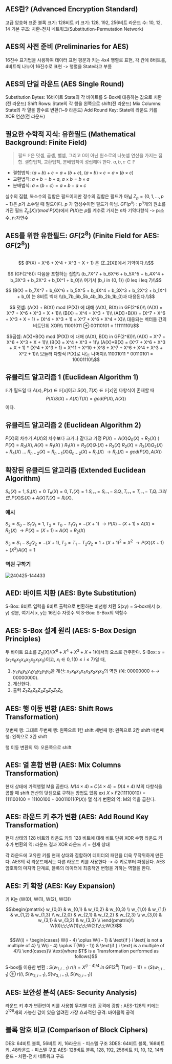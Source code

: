 ## AES란? (Advanced Encryption Standard)
고급 암호화 표준
블록 크기: 128비트
키 크기: 128, 192, 256비트
라운드 수: 10, 12, 14
기본 구조: 치환-전치 네트워크(Substitution-Permutation Network)

## AES의 사전 준비 (Preliminaries for AES)
16진수 표기법을 사용하여 데이터 표현
평문과 키는 4x4 행렬로 표현, 각 칸에 8비트를, 4비트씩 나누어 16진수로 표현 -> 행렬을 State라고 부름

## AES의 단일 라운드 (AES Single Round)
Substitution Bytes: 16바이트 State의 각 바이트를 S-Box에 대응하는 값으로 치환(전 라운드)
Shift Rows: State의 각 행을 왼쪽으로 shift(전 라운드)
Mix Columns: State의 각 열을 함수로 변환(1~9 라운드)
Add Round Key: State에 라운드 키를 XOR 연산(전 라운드)

## 필요한 수학적 지식: 유한필드 (Mathematical Background: Finite Field)
> 필드 $\mathbb{F}$은 덧셈, 곱셈, 뺄셈, 그리고 0이 아닌 원소로의 나눗셈 연산을 가지는 집합.
결합법칙, 교환법칙, 분배법칙이 성립해야 한다.
$a, b, c \in \mathbb{F}$
- 결합법칙: $(a+b)+c = a+(b+c)$, $(a \times b) \times c = a \times (b \times c)$
- 교환법칙: $a+b = b+a$, $a \times b = b \times a$
- 분배법칙: $a \times (b+c) = a \times b + a \times c$

실수의 집합, 복소수의 집합은 필드이지만 정수의 집합은 필드가 아님
$Z_p=\{0, 1, ..., p-1\}$은 $p$가 소수일 때 필드이다. $p$ 가 합성수이면 필드가 아님.
$GF(p^n):p^n$개의 원소를 가진 필드 $Z_p[X]/(mod\;P(X))$에서 $P(X)$는 $p$를 계수로 가지는 $n$차 기약다항식
-> p:소수, n:자연수

## AES를 위한 유한필드: $GF(2^8)$ (Finite Field for AES: $GF(2^8)$)
<Math>

```math
  (P(X) = X^8 + X^4 + X^3 + X + 1) 은 (Z_2[X])에서 기약이다.\\
```
```math
  (GF(2^8)): 다음을 포함하는 집합\\
	(b_7X^7 + b_6X^6 + b_5X^5 + b_4X^4 + b_3X^3 + b_2X^2 + b_1X^1 + b_0)\\
	여기서 (b_i in {0, 1}) (0 leq i leq 7)\\
```
```math
  (B(X) = b_7X^7 + b_6X^6 + b_5X^5 + b_4X^4 + b_3X^3 + b_2X^2 + b_1X^1 + b_0) 는 8비트 벡터 \\(b_7b_6b_5b_4b_3b_2b_1b_0)과 대응된다.\\
```
```math
  덧셈: (A(X) + B(X)) mod (P(X)) 에 대해 (A(X), B(X) in GF(2^8))\\
	(A(X) = X^7 + X^6 + X^3 + X + 1)\\
	(B(X) = X^4 + X^3 + 1)\\
	(A(X)+B(X) = (X^7 + X^6 + X^3 + X + 1) + (X^4 + X^3 + 1) = X^7 + X^6 + X^4 + X)\\
	대응되는 벡터들 간의 비트단위 XOR\\
		11001011 ⊕ 00110101 = 11111110\\
```
```math
곱셈: A(X)*B(X) mod (P(X)) 에 대해 (A(X), B(X) in GF(2^8))\\
	(A(X) = X^7 + X^6 + X^3 + X + 1)\\
	(B(X) = X^4 + X^3 + 1)\\
	(A(X)*B(X) = (X^7 + X^6 + X^3 + X + 1) * (X^4 + X^3 + 1) = X^11 + X^10 + X^8 + X^7 + X^6 + X^4 + X^3 + X^2 + 1)\\
	모듈러 다항식 P(X)로 나눈 나머지\\
		11001011 * 00110101 = 10001110\\
```
</Math>

## 유클리드 알고리즘 1 (Euclidean Algorithm 1)
$\mathbb{F}$가 필드일 때 $A(x),P(x) \in \mathbb{F}[x]$이고 $S(X), T(X) \in \mathbb{F}[x]$인 다항식이 존재할 때 
$$P(X)S(X) + A(X)T(X) = gcd(P(X), A(X))$$이다.

## 유클리드 알고리즘 2 (Euclidean Algorithm 2)
$P(X)$의 차수가 $A(X)$의 차수보다 크거나 같다고 가정
$P(X) = A(X)Q_0(X) + R_2(X)$ ( $P(X)=R_0(X), A(X)=R_1(X)$ )
$R_1(X) = R_2(X)Q_1(X) + R_3(X)$
$R_2(X) = R_3(X)Q_2(X) + R_4(X)$
...
$R_{n-2}(X) = R_{n-1}(X)Q_{n-2}(X)+R_n(X)$
$\rightarrow R_n(X) = gcd(P(X), A(X))$

## 확장된 유클리드 알고리즘 (Extended Euclidean Algorithm)
$S₀(X) = 1, S₁(X) = 0$
$T₀(X) = 0, T₁(X) = 1$
$Sᵢ₊₁ = Sᵢ₋₁ - SᵢQᵢ, Tᵢ₊₁ = Tᵢ₋₁ - TᵢQᵢ$
$그러면, P(X)Sᵢ(X) + A(X)Tᵢ(X) = Rᵢ(X).$

### 예시
$S_2 = S_0 - S_1Q_1 = 1, T_2 = T_0 - T_1Q_1 = -(X+1)$
$\rightarrow P(X) - (X+1)\times A(X) = R_2(X)$
$\rightarrow P(X) = (X+1)\times A(X) + R_2(X)$ 
<br/>

$S_3 = S_1 - S_2Q_2 = -(X+1), T_3 = T_1 - T_2Q_2 = 1+(X+1)^2 = X^2$
$\rightarrow P(X)(X+1) + (X^2) A(X) = 1$

### 역원 구하기
![240425-144433](/posts/240425-144433.png)

## AED: 바이트 치환 (AES: Byte Substitution)
S-Box: 8비트 입력을 8비트 출력으로 변환하는 비선형 치환
S(xy) = S-box에서 (x, y) 성분, 여기서 x, y는 16진수 자릿수
역 S-Box: S-Box의 역함수

## AES: S-Box 설계 원리 (AES: S-Box Design Principles)
두 바이트 요소를 $Z_2[X] / (X^8 + X^4 + X^3 + X + 1)$에서의 요소로 간주한다.
S-Box: $x = (x_7x_6x_5x_4x_3x_2x_1x_0)$이고, $x_i ∈ {0, 1} (0 ≤ i ≤ 7)$일 때,
1. $y_7y_6y_5y_4y_3y_2y_1y_0$을 계산: $x_7x_6x_5x_4x_3x_2x_1x_0$의 역원 (예: 00000000 ←→ 00000000).
2. 계산한다.
3. 출력 $Z_7Z_6Z_5Z_4Z_3Z_2Z_1Z_0$

## AES: 행 이동 변환 (AES: Shift Rows Transformation)
첫번째 행: 그대로
두번째 행: 왼쪽으로 1칸 shift
세번째 행: 왼쪽으로 2칸 shift
네번째 행: 왼쪽으로 3칸 shift

행 이동 변환의 역: 오른쪽으로 shift

## AES: 열 혼합 변환 (AES: Mix Columns Transformation)
현재 상태에 가역행렬 M을 곱한다.
$M(4\times 4)\times C(4\times 4) = D(4\times 4)$
M의 다항식을 곱할 때 shift 연산의 덧셈으로 구하는 방법도 있음
ex) $X \times F2(1111 0010) = 1 1110 0100 = 1110 0100 + 0001 1011(P(X))$
열 섞기 변환의 역: M의 역을 곱한다.

## AES: 라운드 키 추가 변환 (AES: Add Round Key Transformation)
현재 상태의 128 비트와 라운드 키의 128 비트에 대해 비트 단위 XOR 수행
라운드 키 추가 변환의 역: 라운드 결과 XOR 라운드 키 = 현재 상태

각 라운드에 고유한 키를 현재 상태와 결합하여 데이터의 패턴을 더욱 무작위하게 만든다.
AES의 각 라운드에서는 다른 라운드 키를 사용한다 -> 주 키로부터 파생된다.
AES 암호화의 마지막 단계로, 블록의 데이터에 최종적인 변형을 가하는 역할을 한다.

## AES: 키 확장 (AES: Key Expansion)
키 K는 (W(0), W(1), W(2), W(3))
<Math>

```math
\begin{pmatrix}
	w_{0,0} & w_{0,1} & w_{0,2} & w_{0,3} \\
	w_{1,0} & w_{1,1} & w_{1,2} & w_{1,3} \\
	w_{2,0} & w_{2,1} & w_{2,2} & w_{2,3} \\
	w_{3,0} & w_{3,1} & w_{3,2} & w_{3,3} \\
\end{pmatrix}\\
W(0)\;\;\;W(1)\;\;\;W(2)\;\;\;W(3)
```
</Math>
<Math>

```math
W(i) = \begin{cases}
W(i - 4) \oplus W(i - 1) & \text{if } i \text{ is not a multiple of 4} \\
W(i - 4) \oplus T(W(i - 1)) & \text{if } i \text{ is a multiple of 4}\\
\end{cases}\\
\text{where $T$ is a Transformation performed as follows}
```
</Math>

S-box를 이용한 변환 : $S(w_{1,i - 1})$
$r(i) = X^{(i-4)/4}\;in\;GF(2^8)$
$T(w(i - 1)) = (S(w_{1,i - 1}) \oplus r(i), S(w_{2,i - 1}), S(w_{3,i - 1}), S(w_{0,i - 1}))$

## AES: 보안성 분석 (AES: Security Analysis)
라운드 키 추가 변환만이 키를 사용함
무차별 대입 공격에 강함 : AES-128의 키에는 $2^{128}$개의 가능한 값이 있음
알려진 가장 효과적인 공격: 바이클릭 공격

## 블록 암호 비교 (Comparison of Block Ciphers)
DES: 64비트 블록, 56비트 키, 16라운드 - 피스텔 구조
3DES: 64비트 블록, 168비트 키, 48라운드 - 피스텔 구조
AES: 128비트 블록, 128, 192, 256비트 키, 10, 12, 14라운드 - 치환-전치 네트워크 구조
